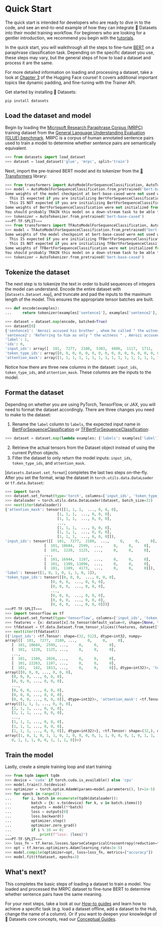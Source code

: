 # Quick Start

The quick start is intended for developers who are ready to dive in to the code, and see an end-to-end example of how they can integrate 🤗 Datasets into their model training workflow. For beginners who are looking for a gentler introduction, we recommend you begin with the [tutorials](./tutorial).

In the quick start, you will walkthrough all the steps to fine-tune [BERT](https://huggingface.co/bert-base-cased) on a paraphrase classification task. Depending on the specific dataset you use, these steps may vary, but the general steps of how to load a dataset and process it are the same.

<Tip>

For more detailed information on loading and processing a dataset, take a look at [Chapter 3](https://huggingface.co/course/chapter3/1?fw=pt) of the Hugging Face course! It covers additional important topics like dynamic padding, and fine-tuning with the Trainer API.

</Tip>

Get started by installing 🤗 Datasets:

```
pip install datasets
```

## Load the dataset and model

Begin by loading the [Microsoft Research Paraphrase Corpus (MRPC)](https://huggingface.co/datasets/viewer/?dataset=glue&config=mrpc) training dataset from the [General Language Understanding Evaluation (GLUE) benchmark](https://huggingface.co/datasets/glue). MRPC is a corpus of human annotated sentence pairs used to train a model to determine whether sentence pairs are semantically equivalent.

```py
>>> from datasets import load_dataset
>>> dataset = load_dataset('glue', 'mrpc', split='train')
```

Next, import the pre-trained BERT model and its tokenizer from the [🤗 Transformers](https://huggingface.co/transformers/) library:

```py
>>> from transformers import AutoModelForSequenceClassification, AutoTokenizer
>>> model = AutoModelForSequenceClassification.from_pretrained('bert-base-cased')
Some weights of the model checkpoint at bert-base-cased were not used when initializing BertForSequenceClassification: ['cls.predictions.bias', 'cls.predictions.transform.dense.weight', 'cls.predictions.transform.dense.bias', 'cls.predictions.decoder.weight', 'cls.seq_relationship.weight', 'cls.seq_relationship.bias', 'cls.predictions.transform.LayerNorm.weight', 'cls.predictions.transform.LayerNorm.bias']
- This IS expected if you are initializing BertForSequenceClassification from the checkpoint of a model trained on another task or with another architecture (e.g. initializing a BertForSequenceClassification model from a BertForPretraining model).
- This IS NOT expected if you are initializing BertForSequenceClassification from the checkpoint of a model that you expect to be exactly identical (initializing a BertForSequenceClassification model from a BertForSequenceClassification model).
Some weights of BertForSequenceClassification were not initialized from the model checkpoint at bert-base-cased and are newly initialized: ['classifier.weight', 'classifier.bias']
You should probably TRAIN this model on a down-stream task to be able to use it for predictions and inference.
>>> tokenizer = AutoTokenizer.from_pretrained('bert-base-cased')
===PT-TF-SPLIT===
>>> from transformers import TFAutoModelForSequenceClassification, AutoTokenizer
>>> model = TFAutoModelForSequenceClassification.from_pretrained("bert-base-cased")
Some weights of the model checkpoint at bert-base-cased were not used when initializing TFBertForSequenceClassification: ['nsp___cls', 'mlm___cls']
- This IS expected if you are initializing TFBertForSequenceClassification from the checkpoint of a model trained on another task or with another architecture (e.g. initializing a BertForSequenceClassification model from a BertForPretraining model).
- This IS NOT expected if you are initializing TFBertForSequenceClassification from the checkpoint of a model that you expect to be exactly identical (initializing a BertForSequenceClassification model from a BertForSequenceClassification model).
Some weights of TFBertForSequenceClassification were not initialized from the model checkpoint at bert-base-cased and are newly initialized: ['dropout_37', 'classifier']
You should probably TRAIN this model on a down-stream task to be able to use it for predictions and inference.
>>> tokenizer = AutoTokenizer.from_pretrained('bert-base-cased')
```

## Tokenize the dataset

The next step is to tokenize the text in order to build sequences of integers the model can understand. Encode the entire dataset with [`datasets.Dataset.map`], and truncate and pad the inputs to the maximum length of the model. This ensures the appropriate tensor batches are built.

```py
>>> def encode(examples):
...     return tokenizer(examples['sentence1'], examples['sentence2'], truncation=True, padding='max_length')

>>> dataset = dataset.map(encode, batched=True)
>>> dataset[0]
{'sentence1': 'Amrozi accused his brother , whom he called " the witness " , of deliberately distorting his evidence .',
'sentence2': 'Referring to him as only " the witness " , Amrozi accused his brother of deliberately distorting his evidence .',
'label': 1,
'idx': 0,
'input_ids': array([  101,  7277,  2180,  5303,  4806,  1117,  1711,   117,  2292, 1119,  1270,   107,  1103,  7737,   107,   117,  1104,  9938, 4267, 12223, 21811,  1117,  2554,   119,   102, 11336,  6732, 3384,  1106,  1140,  1112,  1178,   107,  1103,  7737,   107, 117,  7277,  2180,  5303,  4806,  1117,  1711,  1104,  9938, 4267, 12223, 21811,  1117,  2554,   119,   102]),
'token_type_ids': array([0, 0, 0, 0, 0, 0, 0, 0, 0, 0, 0, 0, 0, 0, 0, 0, 0, 0, 0, 0, 0, 0, 0, 0, 0, 1, 1, 1, 1, 1, 1, 1, 1, 1, 1, 1, 1, 1, 1, 1, 1, 1, 1, 1, 1, 1, 1, 1, 1, 1, 1, 1]),
'attention_mask': array([1, 1, 1, 1, 1, 1, 1, 1, 1, 1, 1, 1, 1, 1, 1, 1, 1, 1, 1, 1, 1, 1, 1, 1, 1, 1, 1, 1, 1, 1, 1, 1, 1, 1, 1, 1, 1, 1, 1, 1, 1, 1, 1, 1, 1, 1, 1, 1, 1, 1, 1, 1])}
```

Notice how there are three new columns in the dataset: `input_ids`, `token_type_ids`, and `attention_mask`. These columns are the inputs to the model.

## Format the dataset

Depending on whether you are using PyTorch, TensorFlow, or JAX, you will need to format the dataset accordingly. There are three changes you need to make to the dataset:

1. Rename the `label` column to `labels`, the expected input name in [BertForSequenceClassification](https://huggingface.co/transformers/model_doc/bert#transformers.BertForSequenceClassification.forward) or [TFBertForSequenceClassification](https://huggingface.co/transformers/model_doc/bert#tfbertforsequenceclassification):

```py
>>> dataset = dataset.map(lambda examples: {'labels': examples['label']}, batched=True)
```

2. Retrieve the actual tensors from the Dataset object instead of using the current Python objects.
3. Filter the dataset to only return the model inputs: `input_ids`, `token_type_ids`, and `attention_mask`.

[`datasets.Dataset.set_format`] completes the last two steps on-the-fly. After you set the format, wrap the dataset in `torch.utils.data.DataLoader` or `tf.data.Dataset`:


```py
>>> import torch
>>> dataset.set_format(type='torch', columns=['input_ids', 'token_type_ids', 'attention_mask', 'labels'])
>>> dataloader = torch.utils.data.DataLoader(dataset, batch_size=32)
>>> next(iter(dataloader))
{'attention_mask': tensor([[1, 1, 1,  ..., 0, 0, 0],
                        [1, 1, 1,  ..., 0, 0, 0],
                        [1, 1, 1,  ..., 0, 0, 0],
                        ...,
                        [1, 1, 1,  ..., 0, 0, 0],
                        [1, 1, 1,  ..., 0, 0, 0],
                        [1, 1, 1,  ..., 0, 0, 0]]),
'input_ids': tensor([[  101,  7277,  2180,  ...,     0,     0,     0],
                  [  101, 10684,  2599,  ...,     0,     0,     0],
                  [  101,  1220,  1125,  ...,     0,     0,     0],
                  ...,
                  [  101, 16944,  1107,  ...,     0,     0,     0],
                  [  101,  1109, 11896,  ...,     0,     0,     0],
                  [  101,  1109,  4173,  ...,     0,     0,     0]]),
'label': tensor([1, 0, 1, 0, 1, 1, 0, 1]),
'token_type_ids': tensor([[0, 0, 0,  ..., 0, 0, 0],
                     [0, 0, 0,  ..., 0, 0, 0],
                     [0, 0, 0,  ..., 0, 0, 0],
                     ...,
                     [0, 0, 0,  ..., 0, 0, 0],
                     [0, 0, 0,  ..., 0, 0, 0],
                     [0, 0, 0,  ..., 0, 0, 0]])}
===PT-TF-SPLIT===
>>> import tensorflow as tf
>>> dataset.set_format(type='tensorflow', columns=['input_ids', 'token_type_ids', 'attention_mask', 'labels'])
>>> features = {x: dataset[x].to_tensor(default_value=0, shape=[None, tokenizer.model_max_length]) for x in ['input_ids', 'token_type_ids', 'attention_mask']}
>>> tfdataset = tf.data.Dataset.from_tensor_slices((features, dataset["labels"])).batch(32)
>>> next(iter(tfdataset))
({'input_ids': <tf.Tensor: shape=(32, 512), dtype=int32, numpy=
array([[  101,  7277,  2180, ...,     0,     0,     0],
   [  101, 10684,  2599, ...,     0,     0,     0],
   [  101,  1220,  1125, ...,     0,     0,     0],
   ...,
   [  101,  1109,  2026, ...,     0,     0,     0],
   [  101, 22263,  1107, ...,     0,     0,     0],
   [  101,   142,  1813, ...,     0,     0,     0]], dtype=int32)>, 'token_type_ids': <tf.Tensor: shape=(32, 512), dtype=int32, numpy=
array([[0, 0, 0, ..., 0, 0, 0],
   [0, 0, 0, ..., 0, 0, 0],
   [0, 0, 0, ..., 0, 0, 0],
   ...,
   [0, 0, 0, ..., 0, 0, 0],
   [0, 0, 0, ..., 0, 0, 0],
   [0, 0, 0, ..., 0, 0, 0]], dtype=int32)>, 'attention_mask': <tf.Tensor: shape=(32, 512), dtype=int32, numpy=
array([[1, 1, 1, ..., 0, 0, 0],
   [1, 1, 1, ..., 0, 0, 0],
   [1, 1, 1, ..., 0, 0, 0],
   ...,
   [1, 1, 1, ..., 0, 0, 0],
   [1, 1, 1, ..., 0, 0, 0],
   [1, 1, 1, ..., 0, 0, 0]], dtype=int32)>}, <tf.Tensor: shape=(32,), dtype=int64, numpy=
array([1, 0, 1, 0, 1, 1, 0, 1, 0, 0, 0, 0, 1, 1, 0, 0, 0, 1, 0, 1, 1, 1,
   0, 1, 1, 1, 0, 0, 1, 1, 1, 0])>)
```

## Train the model

Lastly, create a simple training loop and start training:

```py
>>> from tqdm import tqdm
>>> device = 'cuda' if torch.cuda.is_available() else 'cpu' 
>>> model.train().to(device)
>>> optimizer = torch.optim.AdamW(params=model.parameters(), lr=1e-5)
>>> for epoch in range(3):
...     for i, batch in enumerate(tqdm(dataloader)):
...         batch = {k: v.to(device) for k, v in batch.items()}
...         outputs = model(**batch)
...         loss = outputs[0]
...         loss.backward()
...         optimizer.step()
...         optimizer.zero_grad()
...         if i % 10 == 0:
...             print(f"loss: {loss}")
===PT-TF-SPLIT===
>>> loss_fn = tf.keras.losses.SparseCategoricalCrossentropy(reduction=tf.keras.losses.Reduction.NONE, from_logits=True)
>>> opt = tf.keras.optimizers.Adam(learning_rate=3e-5)
>>> model.compile(optimizer=opt, loss=loss_fn, metrics=["accuracy"])
>>> model.fit(tfdataset, epochs=3)
```

## What's next?

This completes the basic steps of loading a dataset to train a model. You loaded and processed the MRPC dataset to fine-tune BERT to determine whether sentence pairs have the same meaning.

For your next steps, take a look at our [How-to guides](./how_to) and learn how to achieve a specific task (e.g. load a dataset offline, add a dataset to the Hub, change the name of a column). Or if you want to deepen your knowledge of 🤗 Datasets core concepts, read our [Conceptual Guides](./about_arrow).